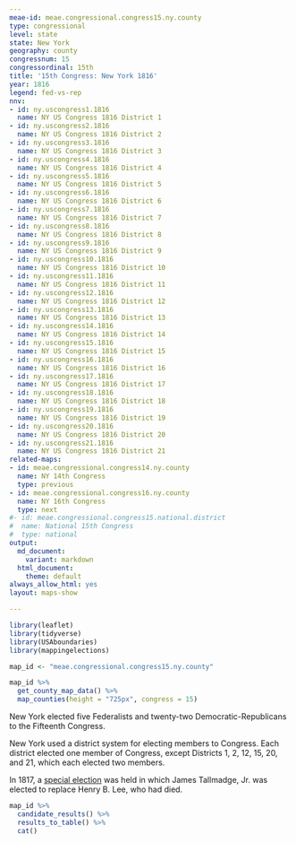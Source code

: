 ```yaml
---
meae-id: meae.congressional.congress15.ny.county
type: congressional
level: state
state: New York
geography: county
congressnum: 15
congressordinal: 15th
title: '15th Congress: New York 1816'
year: 1816
legend: fed-vs-rep
nnv:
- id: ny.uscongress1.1816
  name: NY US Congress 1816 District 1
- id: ny.uscongress2.1816
  name: NY US Congress 1816 District 2
- id: ny.uscongress3.1816
  name: NY US Congress 1816 District 3
- id: ny.uscongress4.1816
  name: NY US Congress 1816 District 4
- id: ny.uscongress5.1816
  name: NY US Congress 1816 District 5
- id: ny.uscongress6.1816
  name: NY US Congress 1816 District 6
- id: ny.uscongress7.1816
  name: NY US Congress 1816 District 7
- id: ny.uscongress8.1816
  name: NY US Congress 1816 District 8
- id: ny.uscongress9.1816
  name: NY US Congress 1816 District 9
- id: ny.uscongress10.1816
  name: NY US Congress 1816 District 10
- id: ny.uscongress11.1816
  name: NY US Congress 1816 District 11
- id: ny.uscongress12.1816
  name: NY US Congress 1816 District 12
- id: ny.uscongress13.1816
  name: NY US Congress 1816 District 13
- id: ny.uscongress14.1816
  name: NY US Congress 1816 District 14
- id: ny.uscongress15.1816
  name: NY US Congress 1816 District 15
- id: ny.uscongress16.1816
  name: NY US Congress 1816 District 16
- id: ny.uscongress17.1816
  name: NY US Congress 1816 District 17
- id: ny.uscongress18.1816
  name: NY US Congress 1816 District 18
- id: ny.uscongress19.1816
  name: NY US Congress 1816 District 19
- id: ny.uscongress20.1816
  name: NY US Congress 1816 District 20
- id: ny.uscongress21.1816
  name: NY US Congress 1816 District 21
related-maps:
- id: meae.congressional.congress14.ny.county
  name: NY 14th Congress
  type: previous
- id: meae.congressional.congress16.ny.county
  name: NY 16th Congress
  type: next
#- id: meae.congressional.congress15.national.district
#  name: National 15th Congress
#  type: national
output:
  md_document:
    variant: markdown
  html_document:
    theme: default
always_allow_html: yes
layout: maps-show

---
```


```r
library(leaflet)
library(tidyverse)
library(USAboundaries)
library(mappingelections)

map_id <- "meae.congressional.congress15.ny.county"
```

<div class="map">

```r
map_id %>%
  get_county_map_data() %>%
  map_counties(height = "725px", congress = 15)
```

</div>

New York elected five Federalists and twenty-two Democratic-Republicans to the Fifteenth Congress. 

New York used a district system for electing members to Congress. Each district elected one member of Congress, except Districts 1, 2, 12, 15, 20, and 21, which each elected two members. 

In 1817, a [special election](https://elections.lib.tufts.edu/catalog/tufts:ny.uscongress4.special.1817) was held in which James Tallmadge, Jr. was elected to replace Henry B. Lee, who had died. 

<div class="results-table">

```r
map_id %>%
  candidate_results() %>%
  results_to_table() %>%
  cat()
```

</div>
